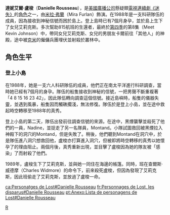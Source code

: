 {{noteTA
|1=zh-hans:《迷失》;zh-hk:《迷》;zh-tw:《Lost檔案》;
}}
{{迷失角色|
 綽號=盧梭<br>Rousseau|
 Image=[[File:Danielle_Rousseau.PNG|250px]]<br>[[米拉·弗蘭|米拉·弗蘭]]饰演盧梭|
 最初出現=“[[迷失_(第一季)|孤軍奮戰]]”|
 最後出現=“[[迷失_(第五季)|死者已死]]”|
 回憶場景=無|
 首次於回憶中出現=|
 最後於回憶中出現=|
 名字=達妮艾爾·盧梭<br>Danielle Rousseau|
 年齡=未知|
 來自={{flagicon|France}}[[法國|法國]]|
 職業=科學家|
 來澳洲的原因=不適用|
 回洛杉磯的原因=不適用|
 演員=[[米拉·弗蘭|米拉·弗蘭]]<br>Mira Furlan<br />[[梅莉莎·法爾曼|梅莉莎·法爾曼]]<br>Melissa Farman<br>（年輕版）|
}}

'''達妮艾爾·盧梭'''（'''Danielle Rousseau'''），是[[美國廣播公司|美國廣播公司]]懸疑類[[電視連續劇|電視連續劇]][[迷失|《迷失》]]的[[角色|角色]]之一，由[[米拉·弗蘭|米拉·弗蘭]]（Mira Furlan）飾演。在1988年是一支科研隊伍的成員，因為接收到神秘信號而困於島上。登上島時已有7個月身孕，並於島上生下了女兒艾莉克斯。多次幫助815航班的生還者，最終於[[迷失_(第四季)|第四季]]的第8集（Meet Kevin Johnson）中，帶同女兒艾莉克斯、女兒的男朋友卡爾前往「其他人」的神殿，途中被[[馬丁·克米|克米]]的僱傭兵團埋伏並射殺於叢林中。

==角色生平==
===登上小島===
在1988年，她是一支六人科研隊伍的成員，他們正在南太平洋進行科研調查，當時她已經有7個月的身孕。隊伍的船隻接收到神秘的信號，一把男聲不斷重複著「4 8 15 16 23 42」，因此隊伍轉向調查這個信號。接近島嶼時，船隻的儀器失靈，並遇到風暴，船隻因而觸礁擱淺，無法修復。隊伍於是登上小島，並在途中救起時空轉移至1988年的真秀。

登上小島的第二天，隊伍出發前往調查信號的來源。在途中，黑煙襲擊並殺死了他們的一員，Nadine，並捉走了另一名隊員，Montand。小隊試圖救回被黑煙拉入神殿下的洞穴的Montand，但是失敗了。稍後，他們聽到Montand在洞穴中，於是隊伍進八洞穴想救回他，盧梭亦打算進入洞穴，但被即將時空轉移的真秀以她懷孕了的理由阻止。兩個月後，真秀重新出現，並目擊了盧梭因為她的隊友被「感染」了而射殺了他們。

1989年，盧梭生下了艾莉克斯，並與她一同住在海邊的帳篷。同時，班在查爾斯·威德摩（Charles Widmore）的命令下，前來殺死盧梭，但因為發現了艾莉克斯，因此班偷走了艾莉克斯，並放過了盧梭一命。

{{迷失角色表}}

[[Category:迷失角色|R]]

[[ca:Personatges_de_Lost#Danielle_Rousseau|ca:Personatges de Lost#Danielle Rousseau]]
[[fr:Personnages_de_Lost,_les_disparus#Danielle_Rousseau|fr:Personnages de Lost, les disparus#Danielle Rousseau]]
[[pt:Anexo:Lista_de_personagens_de_Lost#Danielle_Rousseau|pt:Anexo:Lista de personagens de Lost#Danielle Rousseau]]
